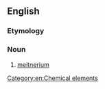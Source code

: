 ==English==

===Etymology===
{{prefix|en|eka|iridium}}

===Noun===
{{en-noun|-}}

# [[meitnerium]]

[[Category:en:Chemical elements]]